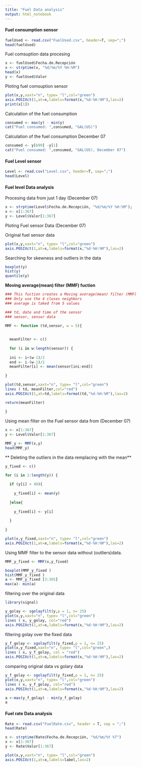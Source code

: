 ```yaml
---
title: "Fuel Data analysis"
output: html_notebook
---
```


#### Fuel consumption sensor
```r
fuelUsed <- read.csv("FuelUsed.csv", header=T, sep=";")
head(fuelUsed)
```
Fuel comsuption data procesing

```r
x <- fuelUsed$Fecha.de.Recepción
x <- strptime(x, "%d/%m/%Y %H:%M")
head(x)
y <- fuelUsed$Valor

```

Ploting fuel comsuption sensor

```r
plot(x,y,xaxt="n", type= "l",col="green")
axis.POSIXct(1,at=x,labels=format(x,"%d-%H:%M"),las=2)
print(x[1])
```



Calculation of the fuel consumption 

```r

consumed <- max(y) - min(y)
cat("Fuel consumed: ",consumed, "GAL(US)")

```

Calculation of the fuel consumption December 07
```r

consumed <- y[699] -y[1]
cat("Fuel consumed: ",consumed, "GAL(US), December 07")

```
#### Fuel Level sensor


```r
Level <- read.csv("Level.csv", header=T, sep=";")
head(Level)
```

#### Fuel level Data analysis


Procesing data from just 1 day (December 07)

```r

x <- strptime(Level$Fecha.de.Recepción, "%d/%m/%Y %H:%M");
x <- x[1:367]
y <- Level$Valor[1:367]

```

Ploting Fuel sensor Data (December 07)

Original fuel sensor data

```r
plot(x,y,xaxt="n", type= "l",col="green")
axis.POSIXct(1,at=x,labels=format(x,"%d-%H:%M"),las=2)
```

Searching for skewness and outliers in the data

```r
boxplot(y)
hist(y)
quantile(y)
```

**Moving average(mean) filter (MMF) fuction**

```r

### This fuction creates a Moving average(mean) filter (MMF)
### Only use the 4 closes neighbors
### average is taked from 5 values

### td, date and time of the sensor
### sensor, sensor data

MMF <- function (td,sensor, w = 5){
  
  
  meanFilter <- c()
  
  for (i in w:length(sensor)) {
  
  ini <- i+(w-1)/2
  end <- i-(w-1)/2
  meanFilter[i] <- mean(sensor[ini:end])
  
}

plot(td,sensor,xaxt="n", type= "l",col="green")
lines ( td, meanFilter,col="red")
axis.POSIXct(1,at=td,labels=format(td,"%d-%H:%M"),las=2)

return(meanFilter)  
  
}
```


Using mean filter on the Fuel sensor data from (December 07)

```r

x <- x[1:367]
y <- Level$Valor[1:367]

MMF_y <- MMF(x,y)
head(MMF_y)
```


** Deleting the outliers in the data remplacing with the mean**

```r
y_fixed <- c()

for (i in 1:length(y)) {
  
  if (y[i] > 40){
    
    y_fixed[i] <- mean(y)
    
  }else{
    
    y_fixed[i] <- y[i]
    
  }
  
}

plot(x,y_fixed,xaxt="n", type= "l",col="green")
axis.POSIXct(1,at=x,labels=format(x,"%d-%H:%M"),las=2)

```

Using MMF filter to the sensor data without (outliers)data.

```r
MMF_y_fixed <- MMF(x,y_fixed)

boxplot(MMF_y_fixed )
hist(MMF_y_fixed )
a <- MMF_y_fixed [3:365]
max(a)- min(a)

```


filtering over the original data

```r
library(signal)

y_golay <- sgolayfilt(y,p = 1, n= 25)
plot(x,y,xaxt="n", type= "l",col="green")
lines ( x, y_golay, col="red")
axis.POSIXct(1,at=x,labels=format(x,"%d-%H:%M"),las=2)

```

filtering golay over the fixed data

```r

y_f_golay <- sgolayfilt(y_fixed,p = 1, n= 25)
plot(x,y_fixed,xaxt="n", type= "l",col="green",)
lines ( x, y_f_golay, col = "red")
axis.POSIXct(1,at=x,labels=format(x,"%d-%H:%M"),las=2)


```

comparing original data vs golary data

```r

y_f_golay <- sgolayfilt(y_fixed,p = 1, n= 25)
plot(x,y,xaxt="n", type= "l",col="green")
lines ( x, y_f_golay, col="red")
axis.POSIXct(1,at=x,labels=format(x,"%d-%H:%M"),las=2)

a <-max(y_f_golay) - min(y_f_golay)
a
```

#### Fuel rate Data analysis


```r

Rate <- read.csv("FuelRate.csv", header = T, sep = ";")
head(Rate)
```
```r

x <- strptime(Rate$Fecha.de.Recepción, "%d/%m/%Y %T")
x <- x[1:367]
y <- Rate$Valor[1:367]

```

```r

plot(x,y,xaxt="n", type= "l",col="green")
axis.POSIXct(1,at=x,labels=label,las=2)
```

